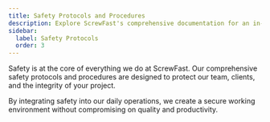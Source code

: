 ```yaml
---
title: Safety Protocols and Procedures
description: Explore ScrewFast's comprehensive documentation for an in-depth look at our premium tools and construction services.
sidebar:
  label: Safety Protocols
  order: 3
---
```



Safety is at the core of everything we do at ScrewFast. Our comprehensive safety protocols and procedures are designed to protect our team, clients, and the integrity of your project.

<Card title="Key features of our safety commitment include:"></Card>

<LinkCard
  title="Rigorous safety training for all personnel"
  href="/fa/guides/getting-started"
/>

<CardGrid>
  <LinkCard
    title="Regular safety audits and compliance checks"
    href="/fa/guides/getting-started"
  />
  <LinkCard
    title="Emergency response plans and drills"
    href="/fa/guides/getting-started"
  />
</CardGrid>

By integrating safety into our daily operations, we create a secure working environment without compromising on quality and productivity.
